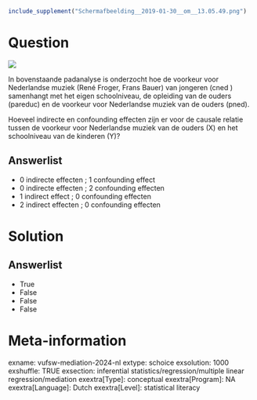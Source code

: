 ```r
include_supplement("Schermafbeelding__2019-01-30__om__13.05.49.png")
```

Question
========
![](Schermafbeelding__2019-01-30__om__13.05.49.png)

In bovenstaande padanalyse is onderzocht hoe de voorkeur voor
Nederlandse muziek (René Froger, Frans Bauer) van jongeren (cned )
samenhangt met het eigen schoolniveau, de opleiding van de ouders
(pareduc) en de voorkeur voor Nederlandse muziek van de ouders (pned).  

Hoeveel indirecte en confounding effecten zijn er voor de causale
relatie tussen de voorkeur voor Nederlandse muziek van de ouders (X) en
het schoolniveau van de kinderen (Y)?

Answerlist
----------
* 0 indirecte effecten ; 1 confounding effect
* 0 indirecte effecten ; 2 confounding effecten
* 1 indirect effect ; 0 confounding effecten
* 2 indirect effecten ; 0 confounding effecten

Solution
========










Answerlist
----------
* True
* False
* False
* False

Meta-information
================
exname: vufsw-mediation-2024-nl
extype: schoice
exsolution: 1000
exshuffle: TRUE
exsection: inferential statistics/regression/multiple linear regression/mediation
exextra[Type]: conceptual
exextra[Program]: NA
exextra[Language]: Dutch
exextra[Level]: statistical literacy

